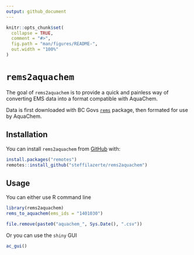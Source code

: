 ```yaml
---
output: github_document
---
```


<!-- README.md is generated from README.Rmd. Please edit that file -->

```r
knitr::opts_chunk$set(
  collapse = TRUE,
  comment = "#>",
  fig.path = "man/figures/README-",
  out.width = "100%"
)
```
# `rems2aquachem`

<!-- badges: start -->
<!-- badges: end -->

The goal of `rems2aquachem` is to provide a quick and painless way of converting EMS data into a format compatible with AquaChem.

Data is first downloaded with BC Govs [`rems`](http://github.com/bcgov/rems) package, then formated for use by AquaChem.

## Installation

You can install `rems2aquachem` from [GitHub](https://github.com/steffilazerte/rems2aquachem) with:

``` r
install.packages("remotes")
remotes::install_github("steffilazerte/rems2aquachem")
```
## Usage

You can either use R command line

```r
library(rems2aquachem)
rems_to_aquachem(ems_ids = "1401030")
```

```r
file.remove(paste0("aquachem_", Sys.Date(), ".csv"))
```


Or you can use the `shiny` GUI

```r
ac_gui()
```
